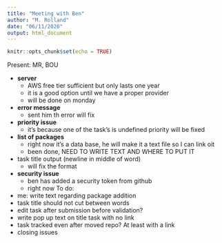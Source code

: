 ```yaml
---
title: "Meeting with Ben"
author: "M. Rolland"
date: "06/11/2020"
output: html_document
---
```


```r
knitr::opts_chunk$set(echo = TRUE)
```

Present: MR, BOU

* **server**
  * AWS free tier sufficient but only lasts one year
  * it is a good option until we have a proper provider
  * will be done on monday
* **error message**
  * sent him th error will fix
* **priority issue**
  * it’s because one of the task’s is undefined priority will be fixed
* **list of packages**
  * right now it’s a data base, he will make it a text file so I can link oit
  * been done, NEED TO WRITE TEXT AND WHERE TO PUT IT
* task title output (newline in middle of word) 
  * will fix the format
* **security issue**
  * ben has added a security token from github
  * right now 
To do:

* me: write text regarding package addition
* task title should not cut between words
* edit task after submission before validation?
* write pop up text on title task with no link
* task tracked even after moved repo? At least with a link
* closing issues

